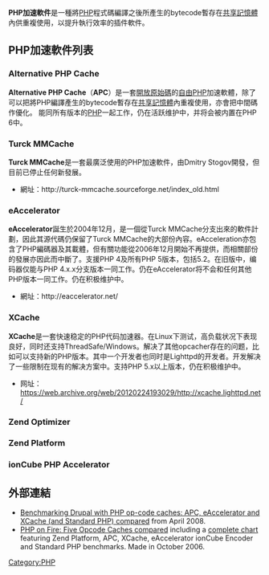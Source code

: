 {{Multiple issues|
{{missing information|列表|time=2019-05-28T18:33:17+00:00}}
{{Update|time=2022-03-01T07:19:29+00:00}}
}}
{{NoteTA|G1=IT}}
'''PHP加速軟件'''是一種將[[PHP|PHP]]程式碼編譯之後所產生的bytecode暫存在[[共享記憶體|共享記憶體]]內供重複使用，以提升執行效率的插件軟件。

== PHP加速軟件列表 ==
=== Alternative PHP Cache ===
{{Infobox Software
|name = Alternative PHP Cache
|logo = 
|screenshot = 
|caption = 
|author = 
|developer = 
|released = 
|latest release version = 3.1.9
|latest release date = 2011年5月14日
|latest preview version = 3.1.10
|latest preview date = 2012年4月11日
|operating system = 
|platform = 
|language = [[C语言|C语言]]
|genre = [[PHP|PHP]]
|license = [[PHP授權|PHP授權]]
|website = [http://pecl.php.net/package/APC PECL :: Package :: APC]
}}
'''Alternative PHP Cache'''（'''APC'''）是一套[[開放原始碼|開放原始碼]]的[[自由軟件|自由]]PHP加速軟體，除了可以把將PHP編譯產生的bytecode暫存在[[共享記憶體|共享記憶體]]內重複使用，亦會把中間碼作優化。 能同所有版本的[[PHP|PHP]]一起工作，仍在活跃维护中，并将会被内置在PHP 6中。

=== Turck MMCache ===
'''Turck MMCache'''是一套最廣泛使用的PHP加速軟件，由Dmitry Stogov開發，但目前已停止任何新發展。
* 網址：http://turck-mmcache.sourceforge.net/index_old.html{{Wayback|url=http://turck-mmcache.sourceforge.net/index_old.html |date=20081217021824 }}

=== eAccelerator ===
'''eAccelerator'''誕生於2004年12月，是一個從Turck MMCache分支出來的軟件計劃，因此其源代碼仍保留了Turck MMCache的大部份內容。eAcceleration亦包含了PHP編碼器及其載體，但有關功能從2006年12月開始不再提供，而相關部份的發展亦因此而中斷了。支援PHP 4及所有PHP 5版本，包括5.2。在旧版中，编码器仅能与PHP 4.x.x分支版本一同工作。仍在eAccelerator将不会和任何其他PHP版本一同工作。仍在积极维护中。
* 網址：http://eaccelerator.net/{{Wayback|url=http://eaccelerator.net/ |date=20190503091129 }}

=== XCache ===
'''XCache'''是一套快速稳定的PHP代码加速器。在Linux下测试，高负载状况下表现良好，同时还支持ThreadSafe/Windows。解决了其他opcacher存在的问题，比如可以支持新的PHP版本。其中一个开发者也同时是Lighttpd的开发者。开发解决了一些限制在现有的解决方案中。支持PHP 5.x以上版本，仍在积极维护中。
*网址： https://web.archive.org/web/20120224193029/http://xcache.lighttpd.net/

=== Zend Optimizer ===

=== Zend Platform ===

=== ionCube PHP Accelerator ===

== 外部連結 ==

* [http://2bits.com/articles/benchmarking-drupal-with-php-op-code-caches-apc-eaccelerator-and-xcache-compared.html Benchmarking Drupal with PHP op-code caches: APC, eAccelerator and XCache (and Standard PHP) compared]{{Wayback|url=http://2bits.com/articles/benchmarking-drupal-with-php-op-code-caches-apc-eaccelerator-and-xcache-compared.html |date=20100906120915 }} from April 2008.
* [http://itst.net/654-php-on-fire-three-opcode-caches-compared PHP on Fire: Five Opcode Caches compared]{{Wayback|url=http://itst.net/654-php-on-fire-three-opcode-caches-compared |date=20081217022141 }} including a [http://itst.net/wp-content/uploads/2006/10/PHP%20Bytecode%20Cacher%20Review.html complete chart]{{Wayback|url=http://itst.net/wp-content/uploads/2006/10/PHP%20Bytecode%20Cacher%20Review.html |date=20100616010721 }} featuring Zend Platform, APC, XCache, eAccelerator ionCube Encoder and Standard PHP benchmarks. Made in October 2006.

{{PHP}}

[[Category:PHP|Category:PHP]]